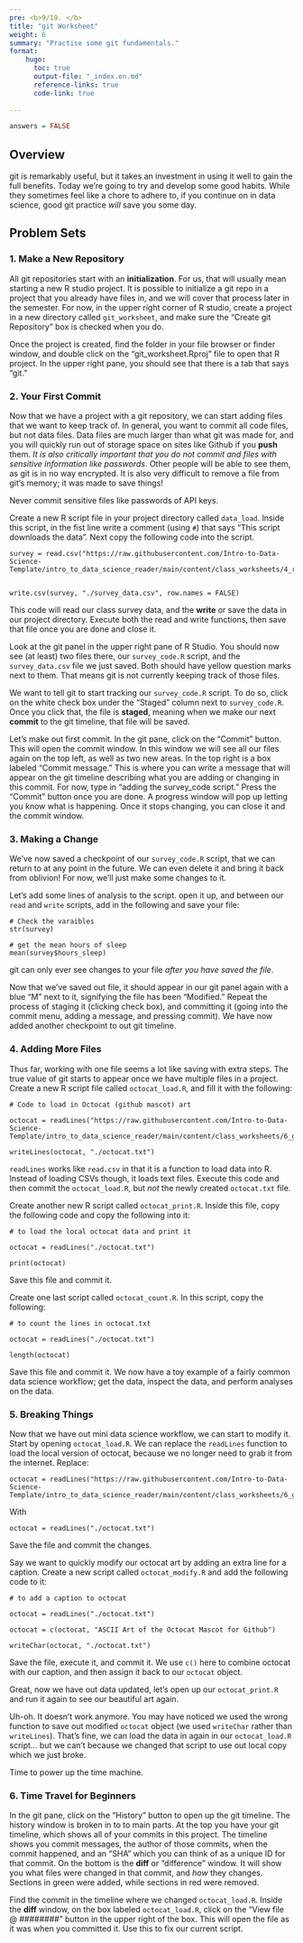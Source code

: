 ```yaml
---
pre: <b>9/19. </b>
title: "git Worksheet"
weight: 6
summary: "Practise some git fundamentals."
format:
    hugo:
      toc: true
      output-file: "_index.en.md"
      reference-links: true
      code-link: true
      
---
```


```r
answers = FALSE
```

## Overview

git is remarkably useful, but it takes an investment in using it well to gain the full benefits. Today we're going to try and develop some good habits. While they sometimes feel like a chore to adhere to, if you continue on in data science, good git practice *will* save you some day.

## Problem Sets

### 1. Make a New Repository

All git repositories start with an **initialization**. For us, that will usually mean starting a new R studio project. It is possible to initialize a git repo in a project that you already have files in, and we will cover that process later in the semester. For now, in the upper right corner of R studio, create a project in a new directory called `git_worksheet`, and make sure the "Create git Repository" box is checked when you do.

Once the project is created, find the folder in your file browser or finder window, and double click on the "git_worksheet.Rproj" file to open that R project. In the upper right pane, you should see that there is a tab that says "git."

### 2. Your First Commit

Now that we have a project with a git repository, we can start adding files that we want to keep track of. In general, you want to commit all code files, but not data files. Data files are much larger than what git was made for, and you will quickly run out of storage space on sites like Github if you **push** them. *It is also critically important that you do not commit and files with sensitive information like passwords*. Other people will be able to see them, as git is in no way encrypted. It is also very difficult to remove a file from git's memory; it was made to save things!

:::{.callout-note}
Never commit sensitive files like passwords of API keys.
:::

Create a new R script file in your project directory called `data_load`. Inside this script, in the fist line write a comment (using `#`) that says "This script downloads the data". Next copy the following code into the script.

```
survey = read.csv("https://raw.githubusercontent.com/Intro-to-Data-Science-Template/intro_to_data_science_reader/main/content/class_worksheets/4_r_rstudio/data/survey_data.csv")


write.csv(survey, "./survey_data.csv", row.names = FALSE)
```

This code will read our class survey data, and the **write** or save the data in our project directory. Execute both the read and write functions, then save that file once you are done and close it.

Look at the git panel in the upper right pane of R Studio. You should now see (at least) two files there, our `survey_code.R` script, and the `survey_data.csv` file we just saved. Both should have yellow question marks next to them. That means git is not currently keeping track of those files.

We want to tell git to start tracking our `survey_code.R` script. To do so, click on the white check box under the "Staged" column next to `survey_code.R`. Once you click that, the file is **staged**, meaning when we make our next **commit** to the git timeline, that file will be saved. 

Let's make out first commit. In the git pane, click on the "Commit" button. This will open the commit window. In this window we will see all our files again on the top left, as well as two new areas. In the top right is a box labeled "Commit message." This is where you can write a message that will appear on the git timeline describing what you are adding or changing in this commit. For now, type in "adding the survey_code script." Press the "Commit" button once you are done. A progress window will pop up letting you know what is happening. Once it stops changing, you can close it and the commit window.

### 3. Making a Change

We've now saved a checkpoint of our `survey_code.R` script, that we can return to at any point in the future. We can even delete it and bring it back from oblivion! For now, we'll just make some changes to it. 

Let's add some lines of analysis to the script. open it up, and between our `read` and `write` scripts, add in the following and save your file:

```
# Check the varaibles
str(survey)

# get the mean hours of sleep
mean(survey$hours_sleep)
```

:::{.callout-warning}
git can only ever see changes to your file *after you have saved the file*. 
:::

Now that we've saved out file, it should appear in our git panel again with a blue "M" next to it, signifying the file has been "Modified." Repeat the process of staging it (clicking check box), and committing it (going into the commit menu, adding a message, and pressing commit). We have now added another checkpoint to out git timeline.

### 4. Adding More Files

Thus far, working with one file seems a lot like saving with extra steps. The true value of git starts to appear once we have multiple files in a project. Create a new R script file called `octocat_load.R`, and fill it with the following:

```
# Code to load in Octocat (github mascot) art

octocat = readLines("https://raw.githubusercontent.com/Intro-to-Data-Science-Template/intro_to_data_science_reader/main/content/class_worksheets/6_git/octocat.txt")

writeLines(octocat, "./octocat.txt")
```

`readLines` works like `read.csv` in that it is a function to load data into R. Instead of loading CSVs though, it loads text files. Execute this code and then commit the `octocat_load.R`, but *not* the newly created `octocat.txt` file.

Create another new R script called `octocat_print.R`. Inside this file, copy the following code and copy the following into it:

```
# to load the local octocat data and print it

octocat = readLines("./octocat.txt")

print(octocat)
```

Save this file and commit it.

Create one last script called `octocat_count.R`. In this script, copy the following:

```
# to count the lines in octocat.txt

octocat = readLines("./octocat.txt")

length(octocat)
```

Save this file and commit it. We now have a toy example of a fairly common data science workflow; get the data, inspect the data, and perform analyses on the data.

### 5. Breaking Things

Now that we have out mini data science workflow, we can start to modify it. Start by opening `octocat_load.R`. We can replace the `readLines` function to load the local version of octocat, because we no longer need to grab it from the internet. Replace:

```
octocat = readLines("https://raw.githubusercontent.com/Intro-to-Data-Science-Template/intro_to_data_science_reader/main/content/class_worksheets/6_git/octocat.txt")
```

With

```
octocat = readLines("./octocat.txt")
```

Save the file and commit the changes.

Say we want to quickly modify our octocat art by adding an extra line for a caption. Create a new script called `octocat_modify.R` and add the following code to it:

```
# to add a caption to octocat

octocat = readLines("./octocat.txt")

octocat = c(octocat, "ASCII Art of the Octocat Mascot for Github")

writeChar(octocat, "./octocat.txt")
```

Save the file, execute it, and commit it. We use `c()` here to combine octocat with our caption, and then assign it back to our `octocat` object.

Great, now we have out data updated, let's open up our `octocat_print.R` and run it again to see our beautiful art again.

Uh-oh. It doesn't work anymore. You may have noticed we used the wrong function to save out modified `octocat` object (we used `writeChar` rather than `writeLines`). That's fine, we can load the data in again in our `octocat_load.R` script... but we can't because we changed that script to use out local copy which we just broke.

Time to power up the time machine. 

### 6. Time Travel for Beginners

In the git pane, click on the "History" button to open up the git timeline. The history window is broken in to to main parts. At the top you have your git timeline, which shows all of your commits in this project. The timeline shows you commit messages, the author of those commits, when the commit happened, and an "SHA" which you can think of as a unique ID for that commit. On the bottom is the **diff** or "difference" window. It will show you what files were changed in that commit, and *how* they changes. Sections in green were added, while sections in red were removed.

Find the commit in the timeline where we changed `octocat_load.R`. Inside the **diff** window, on the box labeled `octocat_load.R`, click on the "View file @ ########" button in the upper right of the box. This will open the file as it was when you committed it. Use this to fix our current script.













